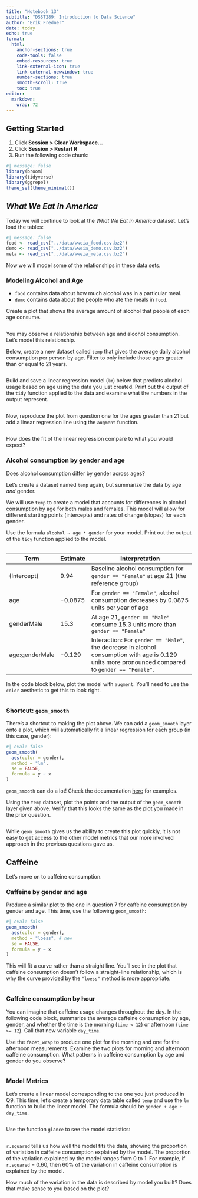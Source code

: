 ```yaml
---
title: "Notebook 13"
subtitle: "DSST289: Introduction to Data Science"
author: "Erik Fredner"
date: today
echo: true
format:
  html:
    anchor-sections: true
    code-tools: false
    embed-resources: true
    link-external-icon: true
    link-external-newwindow: true
    number-sections: true
    smooth-scroll: true
    toc: true
editor:
  markdown:
    wrap: 72
---
```


## Getting Started

1. Click **Session > Clear Workspace...**
2. Click **Session > Restart R**
3. Run the following code chunk:

```r
#| message: false
library(broom)
library(tidyverse)
library(ggrepel)
theme_set(theme_minimal())
```

## *What We Eat in America*

Today we will continue to look at the *What We Eat in America* dataset. Let's load the tables:

```r
#| message: false
food <- read_csv("../data/wweia_food.csv.bz2")
demo <- read_csv("../data/wweia_demo.csv.bz2")
meta <- read_csv("../data/wweia_meta.csv.bz2")
```

Now we will model some of the relationships in these data sets.

### Modeling Alcohol and Age

- `food` contains data about how much alcohol was in a particular meal.
- `demo` contains data about the people who ate the meals in `food`.

Create a plot that shows the average amount of alcohol that people of each age consume. 

```r
```

You may observe a relationship between age and alcohol consumption. Let's model this relationship.

Below, create a new dataset
called `temp` that gives the average daily alcohol consumption per person by age. Filter to only include those ages greater than or equal to 21 years.

```r
```

Build and save a linear regression model (`lm`) below that predicts alcohol usage
based on age using the data you just created. Print out the output of the `tidy` function applied to the data and examine what the numbers in the output represent.

```r
```

Now, reproduce the plot from question one for the ages greater than 21 but add
a linear regression line using the `augment` function.

```r
```

How does the fit of the linear regression compare to what you would expect?

### Alcohol consumption by gender and age

Does alcohol consumption differ by gender across ages?

Let's create a dataset
named `temp` again, but summarize the data by age *and* gender.

We will use `temp` to create a model that accounts for differences in alcohol consumption by age for both males and females. This model will allow for different starting points (intercepts) and rates of change (slopes) for each gender.

Use the formula `alcohol ~ age * gender` for your model. Print out the output of the `tidy` function applied to the model.

```r
```

:::{.callout-note title="Interpreting `tidy()`"}
| Term            | Estimate | Interpretation                                                  |
|-----------------|----------|-----------------------------------------------------------------|
| (Intercept)     | 9.94     | Baseline alcohol consumption for `gender == "Female"` at age 21 (the reference group)               |
| age             | -0.0875  | For `gender == "Female"`, alcohol consumption decreases by 0.0875 units per year of age     |
| genderMale      | 15.3     | At age 21, `gender == "Male"` consume 15.3 units more than `gender == "Female"`             |
| age:genderMale  | -0.129   | Interaction: For `gender == "Male"`, the decrease in alcohol consumption with age is 0.129 units more pronounced compared to `gender == "Female"`. |
:::

In the code block below, plot the model with `augment`. You'll
need to use the `color` aesthetic to get this to look right.

```r
```

### Shortcut: `geom_smooth`

There's a shortcut to making the plot above. We can add a `geom_smooth` layer onto a plot, which will automatically fit a linear regression for each group (in this case, gender):

```r
#| eval: false
geom_smooth(
  aes(color = gender),
  method = "lm",
  se = FALSE,
  formula = y ~ x
)
```

:::{.callout-tip}
`geom_smooth` can do a lot! Check the documentation [here](https://ggplot2.tidyverse.org/reference/geom_smooth.html) for examples.
:::

Using the `temp` 
dataset, plot the points and the output of the `geom_smooth` layer given above.
Verify that this looks the same as the plot you made in the prior question.

```r
```

While `geom_smooth` gives us the ability to create this plot quickly, it is not easy
to get access to the other model metrics that our more involved approach in
the previous questions gave us.

## Caffeine

Let's move on to caffeine consumption.

### Caffeine by gender and age

Produce a similar plot to the one in question 7 for
caffeine consumption by gender and age. This time, use the following 
`geom_smooth`:

```r
#| eval: false
geom_smooth(
  aes(color = gender),
  method = "loess", # new
  se = FALSE,
  formula = y ~ x
)
```

This will fit a curve rather than a straight line. You'll see in the plot that caffeine consumption doesn't follow a straight-line relationship, which is why the curve provided by the `"loess"` method is more appropriate.

```r
```

### Caffeine consumption by hour

You can imagine that caffeine usage changes throughout the day. In the following
code block, summarize the average caffeine consumption by age, gender, and
whether the time is the morning (`time < 12`) or afternoon (`time >= 12`). Call that new variable `day_time`.

Use
the `facet_wrap` to produce one plot for the morning and one for the afternoon
measurements. Examine the two plots for morning and afternoon caffeine consumption. What patterns in caffeine consumption by age and gender do you observe?

```r
```

### Model Metrics

Let's create a linear model corresponding to the one you just produced in Q9. This time, let's create a temporary data table called `temp` and use the `lm` function to build the linear model. The formula should be `gender + age + day_time`.

```r
```

Use the function `glance` to see the model statistics:

```r
```

`r.squared` tells us how well the model fits the data, showing the proportion of variation in caffeine consumption explained by the model. The proportion of the variation explained by the model ranges from 0 to 1. For example, if `r.squared` = 0.60, then 60% of the variation in caffeine consumption is explained by the model.

How much of the variation in the
data is described by model you built? Does that make sense to you based on the plot?

